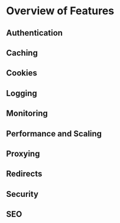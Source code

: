 <Meta title="Features|Overview of Features" />

# Overview of Features

## Authentication
## Caching
## Cookies
## Logging
## Monitoring
## Performance and Scaling
## Proxying
## Redirects
## Security
## SEO